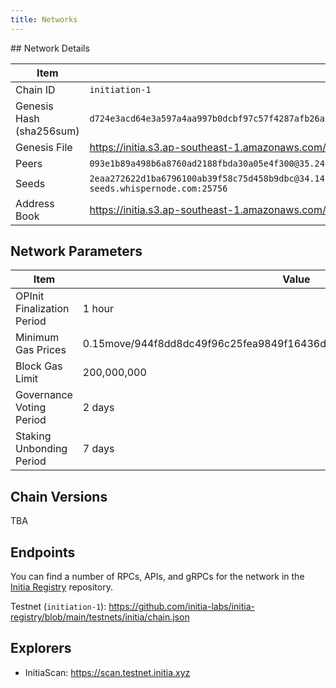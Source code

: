 ```yaml
---
title: Networks
---
```


<Tabs>
<Tab title="Testnet (initiation-1)">
## Network Details

| Item                     | Value                                                                       |
|--------------------------|-----------------------------------------------------------------------------|
| Chain ID                 | `initiation-1`                                                              |
| Genesis Hash (sha256sum) | `d724e3acd64e3a597a4aa997b0dcbf97c57f4287afb26a7a5172aacb51c4c4b9`          |
| Genesis File             | https://initia.s3.ap-southeast-1.amazonaws.com/initiation-1/genesis.json |
| Peers                    | `093e1b89a498b6a8760ad2188fbda30a05e4f300@35.240.207.217:26656,2c729d33d22d8cdae6658bed97b3097241ca586c@195.14.6.129:26019` |
| Seeds                    | `2eaa272622d1ba6796100ab39f58c75d458b9dbc@34.142.181.82:26656,c28827cb96c14c905b127b92065a3fb4cd77d7f6@testnet-seeds.whispernode.com:25756` |
| Address Book | https://initia.s3.ap-southeast-1.amazonaws.com/initiation-1/addrbook.json |

## Network Parameters

| Item                     | Value                                                                       |
|--------------------------|-----------------------------------------------------------------------------|
| OPInit Finalization Period                 | 1 hour                                                            |
| Minimum Gas Prices                 | 0.15<Tooltip tip="GAS">move/944f8dd8dc49f96c25fea9849f16436dcfa6d564eec802f3ef7f8b3ea85368ff</Tooltip>                                                            |
| Block Gas Limit | 200,000,000 |
| Governance Voting Period | 2 days |
| Staking Unbonding Period | 7 days |

## Chain Versions

TBA

## Endpoints

You can find a number of RPCs, APIs, and gRPCs for the network in the [Initia Registry](https://github.com/initia-labs/initia-registry) repository.

Testnet (`initiation-1`): https://github.com/initia-labs/initia-registry/blob/main/testnets/initia/chain.json

## Explorers

- InitiaScan: https://scan.testnet.initia.xyz
</Tab>
</Tabs>